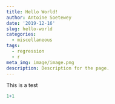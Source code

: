 ```yaml
---
title: Hello World!
author: Antoine Soetewey
date: '2019-12-16'
slug: hello-world
categories:
  - miscellaneous
tags:
  - regression
  - r
meta_img: image/image.png
description: Description for the page.
---
```


This is a test

```r
1+1
```

